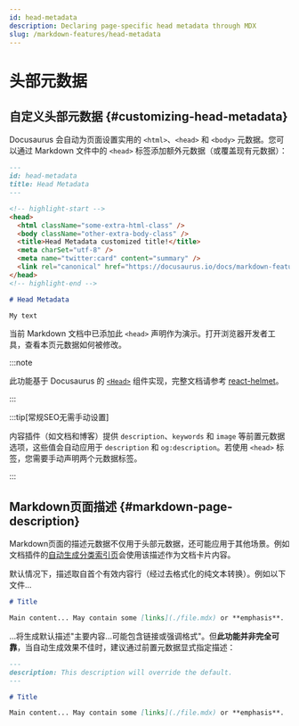 ```yaml
---
id: head-metadata
description: Declaring page-specific head metadata through MDX
slug: /markdown-features/head-metadata
---
```


# 头部元数据

## 自定义头部元数据 {#customizing-head-metadata}

Docusaurus 会自动为页面设置实用的 `<html>`、`<head>` 和 `<body>` 元数据。您可以通过 Markdown 文件中的 `<head>` 标签添加额外元数据（或覆盖现有元数据）：

```md title="markdown-features-head-metadata.mdx"
---
id: head-metadata
title: Head Metadata
---

<!-- highlight-start -->
<head>
  <html className="some-extra-html-class" />
  <body className="other-extra-body-class" />
  <title>Head Metadata customized title!</title>
  <meta charSet="utf-8" />
  <meta name="twitter:card" content="summary" />
  <link rel="canonical" href="https://docusaurus.io/docs/markdown-features/head-metadata" />
</head>
<!-- highlight-end -->

# Head Metadata

My text
```

<head>
  <html className="some-extra-html-class" />
  <body className="other-extra-body-class" />
  <title>Head Metadata customized title!</title>
  <meta charSet="utf-8" />
  <meta name="twitter:card" content="summary" />
  <link rel="canonical" href="https://docusaurus.io/docs/markdown-features/head-metadata" />
</head>

当前 Markdown 文档中已添加此 `<head>` 声明作为演示。打开浏览器开发者工具，查看本页元数据如何被修改。

:::note

此功能基于 Docusaurus 的 [`<Head>`](./../../docusaurus-core.mdx#head) 组件实现，完整文档请参考 [react-helmet](https://github.com/nfl/react-helmet)。

:::

:::tip[常规SEO无需手动设置]

内容插件（如文档和博客）提供 `description`、`keywords` 和 `image` 等前置元数据选项，这些值会自动应用于 `description` 和 `og:description`。若使用 `<head>` 标签，您需要手动声明两个元数据标签。

:::

## Markdown页面描述 {#markdown-page-description}

Markdown页面的描述元数据不仅用于头部元数据，还可能应用于其他场景。例如文档插件的[自动生成分类索引页](../docs/sidebar/items.mdx#generated-index-page)会使用该描述作为文档卡片内容。

默认情况下，描述取自首个有效内容行（经过去格式化的纯文本转换）。例如以下文件...

```md
# Title

Main content... May contain some [links](./file.mdx) or **emphasis**.
```

...将生成默认描述"主要内容...可能包含链接或强调格式"。但**此功能并非完全可靠**，当自动生成效果不佳时，建议通过前置元数据显式指定描述：

```md
---
description: This description will override the default.
---

# Title

Main content... May contain some [links](./file.mdx) or **emphasis**.
```